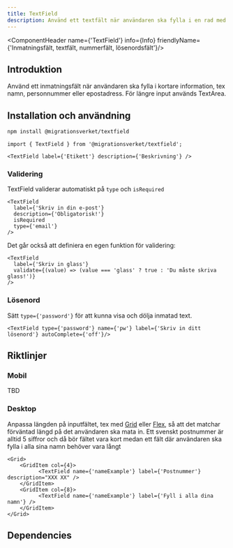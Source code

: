 ```yaml
---
title: TextField
description: Använd ett textfält när användaren ska fylla i en rad med text.
---
```



<ComponentHeader name={'TextField'} info={Info} friendlyName={'Inmatningsfält, textfält, nummerfält, lösenordsfält'}/>


## Introduktion

Använd ett inmatningsfält när användaren ska fylla i kortare information, tex namn, personnummer eller epostadress. För längre input används TextArea.

## Installation och användning

```bash npm2yarn
npm install @migrationsverket/textfield
```

```tsx
import { TextField } from '@migrationsverket/textfield';
```

```tsx live
<TextField label={'Etikett'} description={'Beskrivning'} />
```

### Validering

TextField validerar automatiskt på `type` och `isRequired`

```tsx live wrap=true
<TextField
  label={'Skriv in din e-post'}
  description={'Obligatorisk!'}
  isRequired
  type={'email'}
/>
```

Det går också att definiera en egen funktion för validering:

```tsx live
<TextField
  label={'Skriv in glass'}
  validate={(value) => (value === 'glass' ? true : 'Du måste skriva glass!')}
/>
```

### Lösenord

Sätt `type={'password'}` för att kunna visa och dölja inmatad text.

```tsx live
<TextField type={'password'} name={'pw'} label={'Skriv in ditt lösenord'} autoComplete={'off'}/>
```

## Riktlinjer

### Mobil
TBD

### Desktop
Anpassa längden på inputfältet, tex med [Grid](./grid.mdx) eller [Flex](./flex), så att det matchar förväntad längd på det användaren ska mata in. Ett svenskt postnummer är alltid 5 siffror och då bör fältet vara kort medan ett fält där användaren ska fylla i alla sina namn behöver vara långt

```tsx live
<Grid>
    <GridItem col={4}>
          <TextField name={'nameExample'} label={'Postnummer'} description="XXX XX" /> 
    </GridItem>
    <GridItem col={8}>
          <TextField name={'nameExample'} label={'Fyll i alla dina namn'} /> 
    </GridItem>
</Grid>
```

## Dependencies

<ComponentFooter info={Info}/>